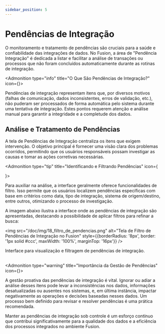 ```yaml
---
sidebar_position: 5
---
```



# Pendências de Integração

O monitoramento e tratamento de pendências são cruciais para a saúde e confiabilidade das integrações de dados. No Fusion, a área de "Pendência Integração" é dedicada a listar e facilitar a análise de transações ou processos que não foram concluídos automaticamente durante as rotinas de integração.

<Admonition type="info" title="O Que São Pendências de Integração?" icon={<AlertTriangle />}>
  <p>
    Pendências de integração representam itens que, por diversos motivos (falhas de comunicação, dados inconsistentes, erros de validação, etc.), não puderam ser processados de forma automática pelo sistema durante uma tentativa de integração. Estes pontos requerem atenção e análise manual para garantir a integridade e a completude dos dados.
  </p>
</Admonition>

## Análise e Tratamento de Pendências

A tela de Pendências de Integração centraliza os itens que exigem intervenção. O objetivo principal é fornecer uma visão clara dos problemas ocorridos, permitindo que os usuários responsáveis possam investigar as causas e tomar as ações corretivas necessárias.

<Admonition type="tip" title="Identificando e Filtrando Pendências" icon={<Search />}>
  <p>
    Para auxiliar na análise, a interface geralmente oferece funcionalidades de filtro. Isso permite que os usuários localizem pendências específicas com base em critérios como data, tipo de integração, sistema de origem/destino, entre outros, otimizando o processo de investigação.
  </p>
</Admonition>

A imagem abaixo ilustra a interface onde as pendências de integração são apresentadas, destacando a possibilidade de aplicar filtros para refinar a busca:

<img src="/doc/img/18_filtro_de_pendencias.png" alt="Tela de Filtro de Pendências de Integração no Fusion" style={{borderRadius: '8px', border: '1px solid #ccc', maxWidth: '100%', marginTop: '16px'}} />
<figcaption style={{textAlign: 'center', fontSize: '0.9em', color: '#666', marginTop: '4px'}}>Interface para visualização e filtragem de pendências de integração.</figcaption>

<br/>

<Admonition type="warning" title="Importância da Gestão de Pendências" icon={<ListChecks />}>
  <p>
    A gestão proativa das pendências de integração é vital. Ignorar ou adiar a análise desses itens pode levar a inconsistências nos dados, informações desatualizadas ou ausentes nos sistemas, e, em última instância, impactar negativamente as operações e decisões baseadas nesses dados. Um processo bem definido para revisar e resolver pendências é uma prática recomendada.
  </p>
</Admonition>

Manter as pendências de integração sob controle é um esforço contínuo que contribui significativamente para a qualidade dos dados e a eficiência dos processos integrados no ambiente Fusion.